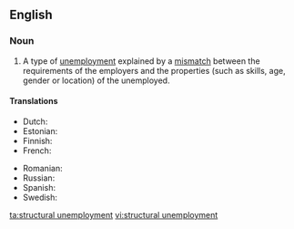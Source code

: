 {{wikipedia}}
==English==

===Noun===
{{en-noun|head=[[structural]] [[unemployment]]|-}}

# {{context|economics|lang=en}} A type of [[unemployment]] explained by a [[mismatch]] between the requirements of the employers and the properties (such as skills, age, gender or location) of the unemployed.

====Translations====
{{trans-top|(economics) a type of unemployment}}
* Dutch: {{t|nl|structurele werkloosheid}}
* Estonian: {{t|et|struktuurne tööpuudus}}
* Finnish: {{t|fi|rakennetyöttömyys}}
* French: {{t|fr|chômage structurel|m}}
{{trans-mid}}
* Romanian: {{t|ro|șomaj structural}}
* Russian: {{t|ru|Структурная безработица|f}}
* Spanish: {{t|es|desempleo estructural|m}}
* Swedish: {{t|sv|strukturell arbetslöshet|c}}
{{trans-bottom}}

[[ta:structural unemployment]]
[[vi:structural unemployment]]